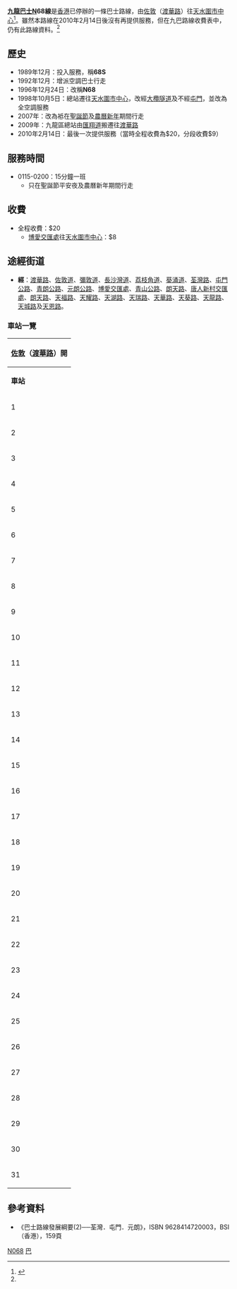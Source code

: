 {{公共汽車路線基礎資訊
|路線名稱             = 九龍巴士N68線
|外文名稱             = KMB Route N68
|代表圖像             = 
|代表圖像二           = 
|經營者               = 九龍巴士
|所屬車廠             = 屯門車廠(U)
|路線用車             = 不固定
|起點站               = [[佐敦（渡華路）巴士總站|佐敦（渡華路）]]
|途經地點             = [[荃灣路|荃灣路]]<BR>[[屯門公路|屯門公路]]<BR>[[大欖隧道|大欖隧道]]<BR>[[青朗公路|青朗公路]]
|終點站               = [[天水圍市中心公共運輸交匯處|天水圍市中心]]
|路線性質             = 節日特別單程線
|全程行駛里程         = 
|服務時間             = 只在聖誕節平安夜及農曆新年期間行走：01:15 - 02:00
|起點站服務時間       = 
|終點站服務時間       = 
|班次頻率             = 15分
|全程收費             = $22.5<ref name="fare">{{Cite web |url=http://www.kmb.hk/chi/pdf/busfare.pdf |title=九巴路線收費表 |access-date=2013-10-30 |archive-url=https://web.archive.org/web/20131031092051/http://www.kmb.hk/chi/pdf/busfare.pdf |archive-date=2013-10-31 |dead-url=yes }}</ref>
|分段收費站點         = 
|去程分段收費站點     = [[博愛交匯處|博愛交匯處]]往[[天水圍市中心|天水圍市中心]]：$9
|回程分段收費站點     = 
|服務時間以外替代路線 = 
|主要競爭交通         = 
}}

'''[[九龍巴士|九龍巴士]]N68線'''是[[香港|香港]]已停辦的一條巴士路線，由[[佐敦|佐敦]]（[[渡華路|渡華路]]）往[[天水圍市中心|天水圍市中心]]<ref>{{Cite web |url=http://www.681busterminal.com/n68.html |title=存档副本 |accessdate=2008-07-17 |archive-date=2019-08-13 |archive-url=https://web.archive.org/web/20190813183009/http://www.681busterminal.com/n68.html |dead-url=no }}</ref>。雖然本路線在2010年2月14日後沒有再提供服務，但在九巴路線收費表中，仍有此路線資料。<ref name="fare" />

==歷史==
*1989年12月：投入服務，稱'''68S'''
*1992年12月：增派空調巴士行走
*1996年12月24日：改稱'''N68'''
*1998年10月5日：總站遷往[[天水圍市中心|天水圍市中心]]，改經[[大欖隧道|大欖隧道]]及不經[[屯門|屯門]]，並改為全空調服務
*2007年：改為袛在[[聖誕節|聖誕節]]及[[農曆新年|農曆新年]]期間行走
*2009年：九龍區總站由[[匯翔道|匯翔道]]搬遷往[[渡華路|渡華路]]
*2010年2月14日：最後一次提供服務（當時全程收費為$20，分段收費$9）

==服務時間==
*0115-0200：15分鐘一班
**只在聖誕節平安夜及農曆新年期間行走

==收費==
*全程收費：$20
**[[博愛交匯處|博愛交匯處]]往[[天水圍市中心|天水圍市中心]]：$8

==途經街道==
*'''經'''：[[渡華路|渡華路]]、[[佐敦道|佐敦道]]、[[彌敦道|彌敦道]]、[[長沙灣道|長沙灣道]]、[[荔枝角道|荔枝角道]]、[[葵涌道|葵涌道]]、[[荃灣路|荃灣路]]、[[屯門公路|屯門公路]]、[[青朗公路|青朗公路]]、[[元朗公路|元朗公路]]、[[博愛交匯處|博愛交匯處]]、[[青山公路|青山公路]]、[[朗天路|朗天路]]、[[唐人新村交匯處|唐人新村交匯處]]、[[朗天路|朗天路]]、[[天福路|天福路]]、[[天耀路|天耀路]]、[[天湖路|天湖路]]、[[天瑞路|天瑞路]]、[[香港天水圍街道列表|天華路]]、[[天葵路|天葵路]]、[[天龍路|天龍路]]、[[天城路_(香港)|天城路]]及[[天恩路|天恩路]]。

===車站一覽===
{| class="wikitable" style="text-align: center"
! colspan="3" |[[佐敦|佐敦]]（[[渡華路|渡華路]]）開
|-
| '''車站'''||'''車站名稱'''||'''位置'''
|-
| 1||[[佐敦|佐敦]]（[[渡華路|渡華路]]）||[[佐敦（渡華路）巴士總站|佐敦（渡華路）巴士總站]]
|-
| 2||colspan="2" |[[佐敦道|佐敦道]]
|-
| 3||[[廟街_(香港)|廟街]]||佐敦道
|-
| 4||[[寧波街|寧波街]]||rowspan=6|[[彌敦道|彌敦道]]
|-
| 5||[[九龍中央郵政局|九龍中央郵政局]]
|-
| 6||[[碧街|碧街]]
|-
| 7||[[豉油街|豉油街]]
|-
| 8||[[快富街|快富街]]
|-
| 9||[[太子站|太子站]]
|-
| 10||[[黃竹街|黃竹街]]||rowspan=5|[[長沙灣道|長沙灣道]]
|-
| 11||[[欽州街|欽州街]]
|-
| 12||[[怡閣苑|怡閣苑]]
|-
| 13||[[長沙灣|長沙灣]]遊樂場
|-
| 14||[[興華街|興華街]]
|-
| 15||[[美孚站|美孚站]]||[[荔枝角道|荔枝角道]]
{{Routemapbreak|colspan=5|{{SR|5}} [[葵涌道|葵涌道]]、[[荃灣路|荃灣路]]；{{SR|9}} [[屯門公路|屯門公路]]；{{SR|3}} [[大欖隧道|大欖隧道]]、[[青朗公路|青朗公路]]；{{SR|9}} [[元朗公路|元朗公路]]}}
|-
| 16||[[新時代廣場_(元朗)|新時代廣場]]||rowspan=4|[[青山公路－元朗段|青山公路－元朗段]]
|-
| 17||[[又新街|又新街]]
|-
| 18||[[大棠路|大棠路]]
|-
| 19||[[元朗警署|元朗警署]]
|-
| 20||[[水邊村_(元朗區)|水邊村]]||rowspan=2|[[青山公路－屏山段|青山公路－屏山段]]
|-
| 21||[[元朗公園|元朗公園]]
{{Routemapbreak|colspan=5|[[朗天路|朗天路]]}}
|-
| 22||[[聚星樓|聚星樓]]||[[天福路|天福路]]
|-
| 23||[[天水圍警署|天水圍警署]]||[[天耀路|天耀路]]
|-
| 24||[[嘉湖山莊#賞湖居（第2期）|賞湖居]]||[[天湖路|天湖路]]
|-
| 25||[[天水圍公園|天水圍公園]]||rowspan=3|[[天瑞路|天瑞路]]
|-
| 26||[[天瑞邨|天瑞邨]]
|-
| 27||[[天華邨|天華邨]]
|-
| 28||[[天悅邨|天悅邨]]||rowspan=2|[[香港天水圍街道列表|天華路]]
|-
| 29||[[天晴邨|天晴邨]]晴彩樓
|-
| 30||[[嘉湖山莊#美湖居（第6期）|美湖居]]||[[天葵路|天葵路]]
|-
| 31||[[天水圍市中心|天水圍市中心]]||[[天水圍市中心公共運輸交匯處|天水圍市中心公共運輸交匯處]]
|}

==參考資料==
*《巴士路線發展綱要(2)──荃灣．屯門．元朗》，ISBN 9628414720003，BSI（香港），159頁
<references />  

[[Category:已取消九龍巴士路線|N068]]
[[Category:2010年香港廢除|巴]]